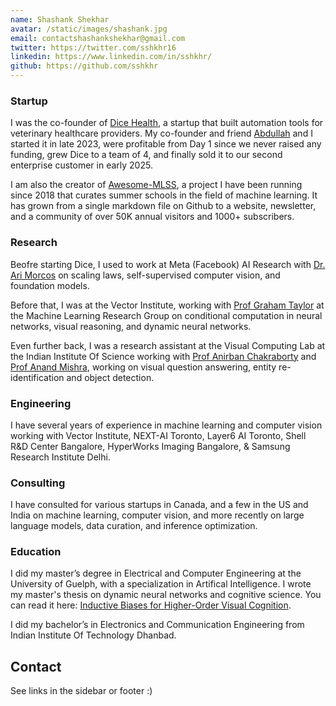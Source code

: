 ```yaml
---
name: Shashank Shekhar
avatar: /static/images/shashank.jpg
email: contactshashankshekhar@gmail.com
twitter: https://twitter.com/sshkhr16
linkedin: https://www.linkedin.com/in/sshkhr/
github: https://github.com/sshkhr
---
```


### Startup

I was the co-founder of [Dice Health](https://dice.health), a startup that built automation tools for veterinary healthcare providers. My co-founder and friend [Abdullah](https://ca.linkedin.com/in/abdullahalhayali) and I started it in late 2023, were profitable from Day 1 since we never raised any funding, grew Dice to a team of 4, and finally sold it to our second enterprise customer in early 2025.

I am also the creator of [Awesome-MLSS](https://awesome-mlss.com/), a project I have been running since 2018 that curates summer schools in the field of machine learning. It has grown from a single markdown file on Github to a website, newsletter, and a community of over 50K annual visitors and 1000+ subscribers.

### Research

Beofre starting Dice, I used to work at Meta (Facebook) AI Research with [Dr. Ari Morcos](https://www.arimorcos.com/about/) on scaling laws, self-supervised computer vision, and foundation models. 

Before that, I was at the Vector Institute, working with [Prof Graham Taylor](https://www.gwtaylor.ca/) at the Machine Learning Research Group on conditional computation in neural networks, visual reasoning, and dynamic neural networks. 

Even further back, I was a research assistant at the Visual Computing Lab at the Indian Institute Of Science working with [Prof Anirban Chakraborty](https://anirbanchakraborty.github.io/) and [Prof Anand Mishra](https://anandmishra22.github.io/), working on visual question answering, entity re-identification and object detection. 

### Engineering

I have several years of experience in machine learning and computer vision working with Vector Institute, NEXT-AI Toronto, Layer6 AI Toronto, Shell R&D Center Bangalore, HyperWorks Imaging Bangalore, & Samsung Research Institute Delhi.

### Consulting

I have consulted for various startups in Canada, and a few in the US and India on machine learning, computer vision, and more recently on large language models, data curation, and inference optimization.

### Education

I did my master’s degree in Electrical and Computer Engineering at the University of Guelph, with a specialization in Artifical Intelligence. I wrote my master's thesis on dynamic neural networks and cognitive science. You can read it here: [Inductive Biases for Higher-Order Visual Cognition](https://atrium.lib.uoguelph.ca/items/8d42d7d7-c0ca-411f-9b26-c3b682f47e16).

I did my bachelor’s in Electronics and Communication Engineering from Indian Institute Of Technology Dhanbad. 

## Contact

See links in the sidebar or footer :)